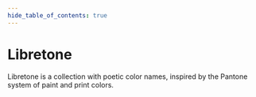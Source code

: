```yaml
---
hide_table_of_contents: true
---
```


# Libretone

Libretone is a collection with poetic color names, inspired by the Pantone system of paint and print colors.

<ColorsLibretone />
